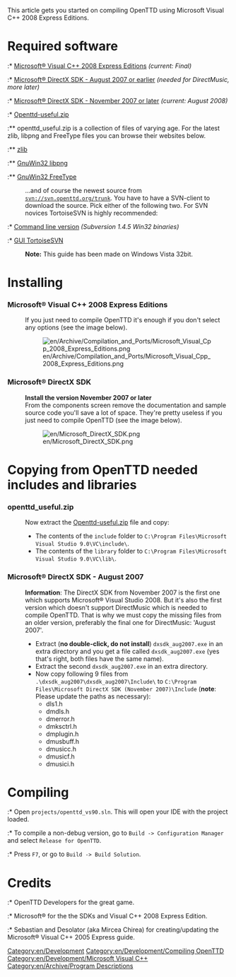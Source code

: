 This article gets you started on compiling OpenTTD using Microsoft Visual C++ 2008 Express Editions.

=Required software=
:* [http://www.microsoft.com/express/download/default.aspx Microsoft® Visual C++ 2008 Express Editions] ''(current: Final)''
:* [http://www.microsoft.com/downloads/details.aspx?FamilyID=529f03be-1339-48c4-bd5a-8506e5acf571 Microsoft® DirectX SDK - August 2007 or earlier] ''(needed for DirectMusic, more later)''
:* [http://www.microsoft.com/downloads/details.aspx?FamilyID=ea4894b5-e98d-44f6-842d-e32147237638&DisplayLang=en Microsoft® DirectX SDK - November 2007 or later] ''(current: August 2008)''


:* [http://sourceforge.net/project/showfiles.php?group_id=103924&package_id=114307 Openttd-useful.zip]
:** openttd_useful.zip is a collection of files of varying age. For the latest zlib, libpng and FreeType files you can browse their websites below.
:** [http://www.zlib.net/ zlib]
:** [http://sourceforge.net/project/showfiles.php?group_id=23617&package_id=16183 GnuWin32 libpng]
:** [http://gnuwin32.sourceforge.net/downlinks/freetype.php GnuWin32 FreeType]


:...and of course the newest source from <code>svn://svn.openttd.org/trunk</code>. You have to have a SVN-client to download the source. Pick either of the following two. For SVN novices TortoiseSVN is highly recommended:

:* [http://subversion.tigris.org/servlets/ProjectDocumentList?folderID=91 Command line version] ''(Subversion 1.4.5 Win32 binaries)''
:* [http://tortoisesvn.net/downloads GUI TortoiseSVN]


:'''Note:''' This guide has been made on Windows Vista 32bit.

=Installing=

===Microsoft® Visual C++ 2008 Express Editions===
:If you just need to compile OpenTTD it's enough if you don't select any options (see the image below).

:[[File:en/Archive/Compilation and Ports/Microsoft Visual Cpp 2008 Express Editions.png]]

===Microsoft® DirectX SDK===
:'''Install the version November 2007 or later'''
:From the components screen remove the documentation and sample source code you'll save a lot of space. They're pretty useless if you just need to compile OpenTTD (see the image below).

:[[File:en/Microsoft DirectX SDK.png]]

=Copying from OpenTTD needed includes and libraries=
===openttd_useful.zip===
:Now extract the [http://sourceforge.net/project/showfiles.php?group_id=103924&package_id=114307 Openttd-useful.zip] file and copy:
:* The contents of the <code>include</code> folder to <code>C:\Program Files\Microsoft Visual Studio 9.0\VC\include\</code>.
:* The contents of the <code>library</code> folder to <code>C:\Program Files\Microsoft Visual Studio 9.0\VC\lib\</code>.

===Microsoft® DirectX SDK - August 2007===
: '''Information''': The DirectX SDK from November 2007 is the first one which supports Microsoft® Visual Studio 2008. But it's also the first version which doesn't support DirectMusic which is needed to compile OpenTTD. That is why we must copy the missing files from an older version, preferably the final one for DirectMusic: 'August 2007'.
:* Extract ('''no double-click, do not install''') <code>dxsdk_aug2007.exe</code> in an extra directory and you get a file called <code>dxsdk_aug2007.exe</code> (yes that's right, both files have the same name).
:* Extract the second <code>dxsdk_aug2007.exe</code> in an extra directory.
:* Now copy following 9 files from <code>.\dxsdk_aug2007\dxsdk_aug2007\Include\</code> to <code>C:\Program Files\Microsoft DirectX SDK (November 2007)\Include</code> ('''note''': Please update the paths as necessary):
:** dls1.h
:** dmdls.h
:** dmerror.h
:** dmksctrl.h
:** dmplugin.h
:** dmusbuff.h
:** dmusicc.h
:** dmusicf.h
:** dmusici.h

=Compiling=
:* Open <code>projects/openttd_vs90.sln</code>. This will open your IDE with the project loaded.
:* To compile a non-debug version, go to <code>Build -> Configuration Manager</code> and select <code>Release for OpenTTD</code>.
:* Press <code>F7</code>, or go to <code>Build -> Build Solution</code>.

=Credits=

:* OpenTTD Developers for the great game.
:* Microsoft® for the the SDKs and Visual C++ 2008 Express Edition.
:* Sebastian and Desolator (aka Mircea Chirea) for creating/updating the Microsoft® Visual C++ 2005 Express guide.

[[Category:en/Development]]
[[Category:en/Development/Compiling OpenTTD]]
[[Category:en/Development/Microsoft Visual C++]]
[[Category:en/Archive/Program Descriptions]]